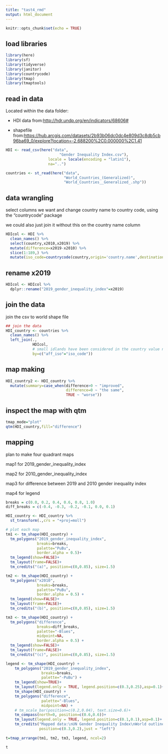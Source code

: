 ```yaml
---
title: "tast4_rmd"
output: html_document
---
```


```r
knitr::opts_chunk$set(echo = TRUE)
```

## load libraries

```r
library(here)
library(sf)
library(tidyverse)
library(janitor)
library(countrycode)
library(tmap)
library(tmaptools)
```

## read in data

Located within the data folder:

-   HDI data from:<http://hdr.undp.org/en/indicators/68606#>

-   shapefile from:<https://hub.arcgis.com/datasets/2b93b06dc0dc4e809d3c8db5cb96ba69_0/explore?location=-2.688200%2C0.000000%2C1.41>

```r
HDI <- read_csv(here("data",
                        "Gender Inequality Index.csv"),
                   locale = locale(encoding = "latin1"),
                   na="..")

countries <- st_read(here("data",
                          "World_Countries_(Generalized)",
                          "World_Countries__Generalized_.shp"))
```

## data wrangling

select columns we want and change country name to country code, using the "countrycode" package

we could also just join it without this on the country name column

```r
HDIcol <- HDI %>% 
  clean_names() %>% 
  select(country,x2010,x2019) %>% 
  mutate(difference=x2019-x2010) %>% 
  slice(1:189,) %>% 
  mutate(iso_code=countrycode(country,origin='country.name',destination='iso2c'))

```

## rename x2019
```r
HDIcol <- HDIcol %>% 
  dplyr::rename("2019_gender_inequality_index"=x2019)
```


## join the data

join the csv to world shape file


```r
## join the data
HDI_country <- countries %>% 
  clean_names() %>% 
  left_join(.,
            HDIcol,
            # small idlands have been considered in the country value not their own value 
            by=c("aff_iso"="iso_code")) 
```

## map making

```r
HDI_country2 <- HDI_country %>% 
  mutate(summary=case_when(difference>0 ~ "improved",
                           difference=0 ~ "the same",
                           TRUE ~ "worse"))
```
## inspect the map with qtm

```r
tmap_mode="plot"
qtm(HDI_country,fill="difference")
```
## mapping 

plan to make four quadrant maps

map1 for 2019_gender_inequality_index

map2 for 2010_gender_inequality_index

map3 for difference between 2019 and 2010 gender inequality index

map4 for legend


```r
breaks = c(0.0, 0.2, 0.4, 0.6, 0.8, 1.0)
diff_breaks = c(-0.4, -0.3, -0.2, -0.1, 0.0, 0.1)

HDI_country <- HDI_country %>% 
  st_transform(.,crs = "+proj=moll")

# plot each map
tm1 <- tm_shape(HDI_country) + 
  tm_polygons("2019_gender_inequality_index", 
              breaks=breaks,
              palette="PuBu",
              border.alpha = 0.5)+
  tm_legend(show=FALSE)+
  tm_layout(frame=FALSE)+
  tm_credits("(a)", position=c(0,0.85), size=1.5)

tm2 <- tm_shape(HDI_country) + 
  tm_polygons("x2010",
              breaks=breaks, 
              palette="PuBu",
              border.alpha = 0.5) + 
  tm_legend(show=FALSE)+
  tm_layout(frame=FALSE)+
  tm_credits("(b)", position=c(0,0.85), size=1.5)

tm3 <- tm_shape(HDI_country) + 
  tm_polygons("difference",
              breaks=diff_breaks, 
              palette="-Blues",
              midpoint=NA,
              border.alpha = 0.5) + 
  tm_legend(show=FALSE)+
  tm_layout(frame=FALSE)+
  tm_credits("(c)", position=c(0,0.85), size=1.5)

legend <- tm_shape(HDI_country) +
    tm_polygons("2019_gender_inequality_index",
                breaks=breaks,
                palette="-PuBu") +
    tm_legend(show=TRUE)+
    tm_layout(legend.only = TRUE, legend.position=c(0.3,0.25),asp=0.1)+
    tm_shape(HDI_country) +
    tm_polygons("difference",
                palette="-Blues",
                midpoint=NA) +
    # tm_scale_bar(position=c(0.2,0.04), text.size=0.6)+
    tm_compass(north=0, position=c(0.6,0.6))+
    tm_layout(legend.only = TRUE, legend.position=c(0.1,0.1),asp=0.1)+
    tm_credits("Mapped data:\nUN Gender Inequality Index\nWorld outline:\nArcGIS Hub",
               position=c(0.3,0.2),just = "left")
  
t=tmap_arrange(tm1, tm2, tm3, legend, ncol=2)

t
```


